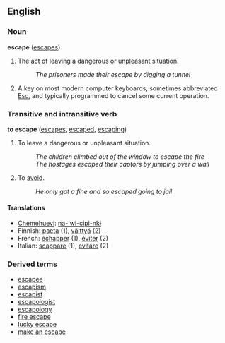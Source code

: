 ==English==
===Noun===
'''escape''' ([[escapes]])

#The act of leaving a dangerous or unpleasant situation.
#:''The prisoners made their escape by digging a tunnel''
#A key on most modern computer keyboards, sometimes abbreviated [[Esc]], and typically programmed to cancel some current operation.

<!-- don't need to say all this:
Managing to leave from an unpleasant or dangerous place or situation, e.g. a prison, a guard or kidnapper, a preying animal, a building, vehicle, cave, shaft, etc. in which one is trapped by fire, water, damage by impact, etc.
-->

===Transitive and intransitive verb===
'''to escape''' ([[escapes]], [[escaped]], [[escaping]])

#To leave a dangerous or unpleasant situation.
#:''The children climbed out of the window to escape the fire''
#:''The hostages escaped their captors by jumping over a wall''
#To [[avoid]].
#:''He only got a fine and so escaped going to jail''

====Translations====
*[[Chemehuevi]]: [[na-'wi-cipi-nkɨ]]
*Finnish: [[paeta]] (1), [[välttyä]] (2)
*French: [[échapper]] (1), [[éviter]] (2)
*Italian: [[scappare]] (1), [[evitare]] (2)

===Derived terms===
*[[escapee]]
*[[escapism]]
*[[escapist]]
*[[escapologist]]
*[[escapology]]
*[[fire escape]]
*[[lucky escape]]
*[[make an escape]]